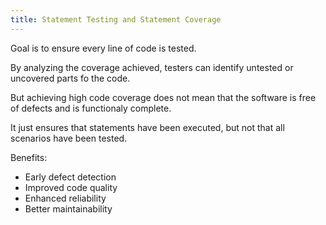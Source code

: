 ```yaml
---
title: Statement Testing and Statement Coverage
---
```


Goal is to ensure every line of code is tested.

By analyzing the coverage achieved, testers can identify untested or uncovered parts fo the code.

But achieving high code coverage does not mean that the software is free of defects and is functionaly complete.

It just ensures that statements have been executed, but not that all scenarios have been tested.

Benefits:
- Early defect detection
- Improved code quality
- Enhanced reliability
- Better maintainability
